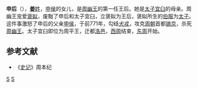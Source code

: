 {{noteTA|1=申后}}
'''申后'''（{{bd|？||？||catIdx=J姜}}），[[姜姓|'''姜'''姓]]，[[申侯_(周幽王时期)|申侯]]的女儿，是[[周幽王|周幽王]]的第一任王后。她是[[周平王|太子宜臼]]的母亲。周幽王宠爱[[褒姒|褒姒]]，废黜了申后和太子宜臼，立褒姒为王后，褒姒所生的[[伯服|伯服]]为[[储君|太子]]。这件事激怒了申后的父亲[[申侯_(周幽王时期)|申侯]]，于前771年，勾结[[犬戎|犬戎]]，攻克[[周朝|周朝]]首都[[镐京|镐京]]，杀死[[周幽王|周幽王]]。太子宜臼即位为周平王，迁都[[雒邑|洛邑]]，[[西周|西周]]结束，[[东周|东周]]开始。

==参考文献==
*《[[史记|史记]]》周本纪

{{周朝及秦國王后}}

[[Category:西周王后|S]]
[[Category:姜姓|S]]